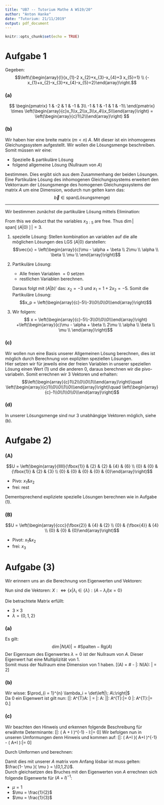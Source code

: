 ```yaml
---
title: "UB7 -- Tutorium Mathe A WS19/20"
author: "Anton Hanke"
date: "Tutorium: 21/11/2019"
output: pdf_document
---
```


```r
knitr::opts_chunk$set(echo = TRUE)
```

# Aufgabe 1
Gegeben:
$$\left\{\begin{array}{l}{x_{1}-2 x_{2}+x_{3}-x_{4}+3 x_{5}=1} \\ {-x_{1}+x_{2}-x_{3}+x_{4}-x_{5}=2}\end{array}\right.$$

### (a)
$$
\begin{pmatrix}
    1   &   -2  &   1   &   -1  &   3\\
    -1  &   1   &   -1  &   1   &   -1\\
\end{pmatrix}
\times \left(\begin{array}{c}x_1\\x_2\\x_3\\x_4\\x_5\\\end{array}\right)
= \left(\begin{array}{c}1\\2\\\end{array}\right)
$$

### (b)
Wir haben hier eine breite matrix ($m < n$) $A$.
Mit dieser ist ein inhomogenes Gleichungssystem aufgestellt.
Wir wollen die Lösungsmenge beschreiben.
Somit müssen wir eine:

- Spezielle \& partikuläre Lösung
- folgend allgemeine Lösung (Nullraum von $A$)

bestimmen.
Dies ergibt sich aus dem Zusammenhang der beiden Lösungen.
Eine Partikuläre Lösung des inhomogenen Gleichungssystems
erweitert den Vektorraum der Lösungsmenge des homogenen Gleichungssystems
der matrix $A$ um eine Dimension, wodurch nun gelten kann das:
$$\vec{b}\in \text{span}(\text{Lösungsmenge})$$

---------------------------

Wir bestimmen zunächst die partikuläre Lösung mittels Elimination:

\begin{equation}
\left(\begin{array}{cc}
    \left. 
    \begin{matrix}
    1   &   -2  &   1   &   -1  &   3\\
    -1  &   1   &   -1  &   1   &   -1\\
    \end{matrix}
    \right|
    \begin{array}{c}1\\2\\\end{array}
\end{array}\right)
\longrightarrow
\left(\begin{array}{cc}
    \left.
    \begin{matrix}
    1   &   -2  &   1   &   -1  &   3\\
    0  &   -1   &   0  &   0   &   2\\
    \end{matrix}
    \right|
    \begin{array}{c}1\\3\\\end{array}
\end{array}\right)
\end{equation}
From this we deduct that the variables $x_{3:5}$ are free.
Thus $\dim\left|\,\text{span}[\:(A|0)\:]\,\right| = 3$.

1) spezielle Lösung:
   Stellen kombination an variablen auf die alle möglichen Lösungen des LGS $(A|0)$
   darstellen:
   $$\vec{x} = \left(\begin{array}{c}\mu - \alpha + \beta \\
   2\mu \\ \alpha \\ \beta \\ \mu \\ \end{array}\right)$$
2) Partikuläre Lösung:

   - Alle freien Variablen $=0$ setzen
   - restlichen Variablen berechnen.

   Daraus folgt mit $(A|b)'$ das: $x_2 = -3$ und $x_1 = 1 + 2x_2 = -5$.
   Somit die Partikuläre Lösung:
   $$x_p = \left(\begin{array}{c}-5\\-3\\0\\0\\0\\\end{array}\right)$$
3) Wir folgern:
   $$ x = \left(\begin{array}{c}-5\\-3\\0\\0\\0\\\end{array}\right) +\left(\begin{array}{c}\mu - \alpha + \beta \\
   2\mu \\ \alpha \\ \beta \\ \mu \\ \end{array}\right)$$

### (c)
Wir wollen nun eine Basis unserer Allgemeinen Lösung berechnen, dies ist möglich durch Berechnung
von expliziten speziellen Lösungen.  
Hier setzen wir für jeweils eine der freien Variablen in unserer speziellen Lösung einen Wert (1) und die anderen
0, daraus berechnen wir die pivo-variabeln. Somit errechnen wir 3 Vektoren und erhalten:
$$\left(\begin{array}{c}1\\2\\0\\0\\1\\\end{array}\right)\quad \left(\begin{array}{c}1\\0\\0\\1\\0\\\end{array}\right)\quad \left(\begin{array}{c}-1\\0\\1\\0\\0\\\end{array}\right)$$

### (d)
In unserer Lösungsmenge sind nur 3 unabhängige Vektoren möglich,
siehe (b).

# Aufgabe 2)
### (A)
$$U = \left(\begin{array}{lllll}{\fbox{1}} & {2} & {2} & {4} & {6} \\ {0} & {0} & {\fbox{1}} & {2} & {3} \\ {0} & {0} & {0} & {0} & {0}\end{array}\right)$$

- Pivo: $x_1 \& x_2$
- frei: rest

Dementsprechend expliziete spezielle Lösungen berechnen wie in Aufgabe (1).

### (B)
$$U = \left(\begin{array}{ccc}{\fbox{2}} & {4} & {2} \\ {0} & {\fbox{4}} & {4} \\ {0} & {0} & {0}\end{array}\right)$$

- Pivot: $x_1 \& x_2$
- frei: $x_3$

# Aufgabe (3)
Wir erinnern uns an die Berechnung von Eigenwerten und Vektoren:  
\begin{align*}
    A&=
    \begin{pmatrix}
    \alpha_{1} & \alpha_{2} \\
    \alpha_{3} & \alpha_{4}
    \end{pmatrix} \\
    \det & |A-\lambda I|=0 \\
    \Rightarrow&
    \left|
    \begin{array}{ll}
    \alpha_{1}-\lambda & \alpha_{2} \\
    \alpha_{3} & \alpha_{4}-\lambda\\
    \end{array}\right|=0\\
    \overset{\text{Lap. Entwicklungssatz}}{\longrightarrow}&
    \,\left\{
    \begin{array}{l}
    {(\alpha_1-\lambda)(\alpha_4 - \lambda)- \alpha_2 \alpha_{3}=0} \\ 
    {\lambda=\left\{\mu \in \mathbb{R}\, |\, \alpha_{1} \alpha_{4}+\lambda^{2}-\lambda\left(\alpha_{1}+\alpha_{4}\right)-\alpha_{2}, \alpha_{3}=0\right\}}
    \end{array}
    \right.
\end{align*}

Nun sind die Vektoren:
$X:\Leftrightarrow\left\{x | \lambda_{i} \in\{\lambda\}:(A-\lambda_i I) x=0\right\}$
  

Die betrachtete Matrix erfüllt:

- $3 \times 3$
- $\lambda = \{0,1,2\}$

### (a)
Es gilt: $$\dim | N(A) | = \#\text{Spalten} - \text{Rg}(A)$$
Der Eigenraum des Eigenwertes $\lambda = 0$ ist der Nullraum von $A$.
Dieser Eigenwert hat eine Multiplizität von 1.  
Somit muss der Nullraum eine Dimension von 1 haben.
\[\Rightarrow \text{Rg}(A) = \#\text{Spalten} - \dim\left|\: N(A)\: \right| = 2\]

### (b)
Wir wisse: $\prod_{i = 1}^{n} \lambda_i = \det\left|\: A\:\right|$  
Da 0 ein Eigenwert ist gilt
nun:
\[\det\left|\: A^{T}A\: | = \det\left|\: A\: |\cdot \det|\: A^{T}\:\right|= 0 \cdot \det|\: A^{T}\:\right|= 0.\]

### (c)
Wir beachten den Hinweis und erkennen folgende Beschreibung für erwähnte Determinante:
\[\det\left|\: \left( A + I \right)^{-1} - \mu I\:\right|= 0\]
Wir befolgen nun in unseren Umformungen denn Hinweis und kommen auf:
\[\det\left|\: \left( A+I \right)\left( A+I \right)^{-1} - \mu \left( A+I \right)\:\right|= 0\]

Durch Umformen und berechnen:  

\begin{align}
    \det\left|\: I - \mu \left( A+I \right)\:\right|&= 0\\
    \det\left|\: - \mu \left( A - \frac{1 - \mu}{\mu}I \right)\:\right|&= 0\\
    \mu \det\left|\: A - \frac{1- \mu }{ \mu } I\:\right|&= 0\\
    \det\left|\: A - \frac{1 - \mu }{ \mu } I\:\right|&= 0
\end{align}

Damit dies mit unserer $A$ matrix vom Anfang lösbar ist muss gelten: $\frac{1- \mu }{ \mu } = \{0,1,2\}$.  
Durch gleichsetzen des Bruches mit den Eigenwerten von $A$ errechnen sich folgende
Eigenwerte für $\left( A + I \right)^{-1}$:

- $\mu = 1$
- $\mu = \frac{1}{2}$
- $\mu = \frac{1}{3}$



